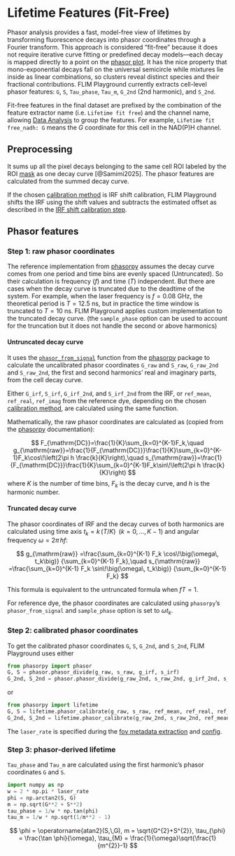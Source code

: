 # Lifetime Features (Fit-Free)

Phasor analysis provides a fast, model-free view of lifetimes by transforming fluorescence decays into phasor coordinates through a Fourier transform. This approach is considered “fit-free” because it does not require iterative curve fitting or predefined decay models—each decay is mapped directly to a point on the [phasor plot](phasor_analysis.qmd). It has the nice property that mono-exponential decays fall on the universal semicircle while mixtures lie inside as linear combinations, so clusters reveal distinct species and their fractional contributions. FLIM Playground currently extracts cell-level phasor features: `G`, `S`, `Tau_phase`, `Tau_m`, `G_2nd` (2nd harmonic), and `S_2nd`. 

Fit-free features in the final dataset are prefixed by the combination of the feature extractor name (i.e. `Lifetime fit free`) and the channel name, allowing [Data Analysis](data_analysis.qmd) to group the features. For example, `Lifetime fit free_nadh: G` means the $G$ coordinate for this cell in the NAD(P)H channel. 

## Preprocessing

It sums up all the pixel decays belonging to the same cell ROI labeled by the ROI [mask](data_extraction.qmd#mask) as one decay curve [@Samimi2025]. The phasor features are calculated from the summed decay curve. 

If the chosen [calibration method](data_extraction_config.qmd#calibration-method) is IRF shift calibration, FLIM Playground shifts the IRF using the shift values and subtracts the estimated offset as described in the [IRF shift calibration step](numerical_feature_extraction.qmd#irf-shift). 

## Phasor features

### Step 1: raw phasor coordinates

The reference implementation from [phasorpy](https://www.phasorpy.org/) assumes the decay curve comes from one period and time bins are evenly spaced (Untruncated). So their calculation is frequency ($f$) and time ($T$) independent. But there are cases when the decay curve is truncated due to the deadtime of the system. For example, when the laser frequency is $f = 0.08$ GHz, the theoretical period is $T = 12.5$ ns, but in practice the time window is truncated to $T = 10$ ns. FLIM Playground applies custom implementation to the truncated decay curve. (the `sample_phase` option can be used to account for the truncation but it does not handle the second or above harmonics)

#### Untruncated decay curve

It uses the [`phasor_from_signal`](https://www.phasorpy.org/docs/stable/api/phasor/#phasorpy.phasor.phasor_from_signal) function from the [phasorpy](https://www.phasorpy.org/) package to calculate the uncalibrated phasor coordinates `G_raw` and `S_raw`, `G_raw_2nd` and `S_raw_2nd`, the first and second harmonics' real and imaginary parts, from the cell decay curve.

Either `G_irf`, `S_irf`, `G_irf_2nd`, and `S_irf_2nd` from the IRF, or `ref_mean`, `ref_real`, `ref_imag` from the reference dye, depending on the chosen [calibration method](data_extraction_config.qmd#calibration-method), are calculated using the same function.

Mathematically, the raw phasor coordinates are calculated as (copied from the [phasorpy](https://www.phasorpy.org/docs/stable/api/phasor/#phasorpy.phasor.phasor_from_signal) documentation):

$$
F_{\mathrm{DC}}=\frac{1}{K}\sum_{k=0}^{K-1}F_k,\quad
g_{\mathrm{raw}}=\frac{1}{F_{\mathrm{DC}}}\frac{1}{K}\sum_{k=0}^{K-1}F_k\cos\!\left(2\pi h \frac{k}{K}\right),\quad
s_{\mathrm{raw}}=\frac{1}{F_{\mathrm{DC}}}\frac{1}{K}\sum_{k=0}^{K-1}F_k\sin\!\left(2\pi h \frac{k}{K}\right)
$$
where $K$ is the number of time bins, $F_k$ is the decay curve, and $h$ is the harmonic number.

#### Truncated decay curve

The phasor coordinates of IRF and the decay curves of both harmonics are calculated using time axis $t_k = k\,(T/K)\;\;(k=0,\ldots,K-1)$ and angular frequency $\omega = 2\pi\,hf$:

$$
g_{\mathrm{raw}}
=\frac{\sum_{k=0}^{K-1} F_k \cos\!\big(\omega\, t_k\big)}
        {\sum_{k=0}^{K-1} F_k},\quad
s_{\mathrm{raw}}
=\frac{\sum_{k=0}^{K-1} F_k \sin\!\big(\omega\, t_k\big)}
        {\sum_{k=0}^{K-1} F_k}
$$

This formula is equivalent to the untruncated formula when $fT = 1$.

For reference dye, the phasor coordinates are calculated using `phasorpy`'s `phasor_from_signal` and `sample_phase` option is set to $\omega t_k$.

### Step 2: calibrated phasor coordinates

To get the calibrated phasor coordinates `G`, `S`, `G_2nd`, and `S_2nd`, FLIM Playground uses either
```python
from phasorpy import phasor
G, S = phasor.phasor_divide(g_raw, s_raw, g_irf, s_irf)
G_2nd, S_2nd = phasor.phasor_divide(g_raw_2nd, s_raw_2nd, g_irf_2nd, s_irf_2nd)
```
or 
```python
from phasorpy import lifetime
G, S = lifetime.phasor_calibrate(g_raw, s_raw, ref_mean, ref_real, ref_imag, frequency=laser_rate, lifetime=reference_dye_lifetime)
G_2nd, S_2nd = lifetime.phasor_calibrate(g_raw_2nd, s_raw_2nd, ref_mean, ref_real, ref_imag, frequency=laser_rate, lifetime=reference_dye_lifetime, harmonic=2)
```

The `laser_rate` is specified during the [fov metadata extraction](fov_metadata.qmd#laser-frequency) and [config](data_extraction_config.qmd#laser-frequency). 

### Step 3: phasor-derived lifetime

`Tau_phase` and `Tau_m` are calculated using the first harmonic's phasor coordinates `G` and `S`. 

```python
import numpy as np
w = 2 * np.pi * laser_rate
phi = np.arctan2(S, G) 
m = np.sqrt(G**2 + S**2)
tau_phase = 1/w * np.tan(phi)
tau_m = 1/w * np.sqrt(1/m**2 - 1)
```

$$
\phi = \operatorname{atan2}(S,\,G), m = \sqrt{G^{2}+S^{2}}, \tau_{\phi} = \frac{\tan \phi}{\omega}, \tau_{M} = \frac{1}{\omega}\sqrt{\frac{1}{m^{2}}-1}
$$